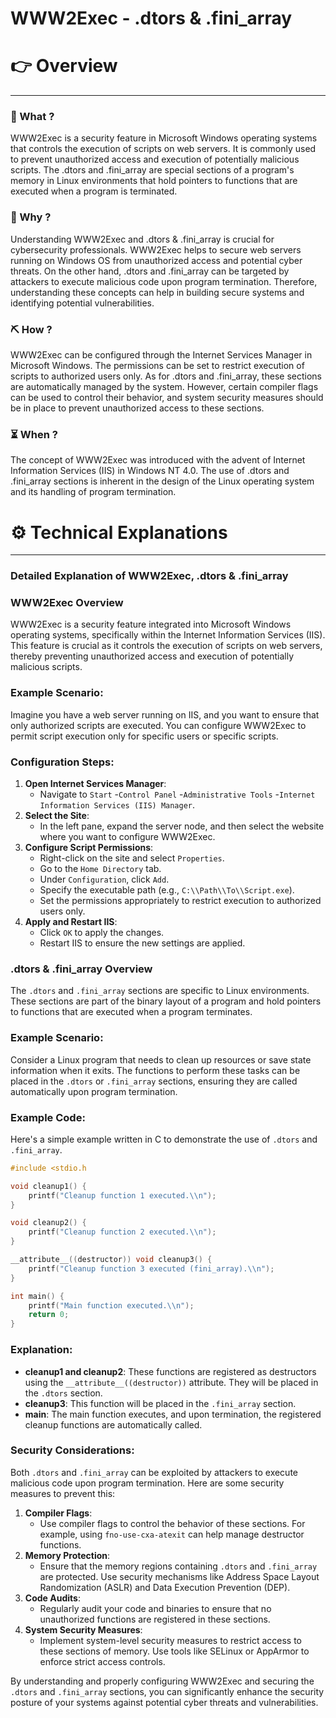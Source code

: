 # WWW2Exec - .dtors & .fini_array


# 👉 Overview

---

### 👀 What ?

WWW2Exec is a security feature in Microsoft Windows operating systems that controls the execution of scripts on web servers. It is commonly used to prevent unauthorized access and execution of potentially malicious scripts. The .dtors and .fini_array are special sections of a program's memory in Linux environments that hold pointers to functions that are executed when a program is terminated.


### 🧐 Why ?

Understanding WWW2Exec and .dtors & .fini_array is crucial for cybersecurity professionals. WWW2Exec helps to secure web servers running on Windows OS from unauthorized access and potential cyber threats. On the other hand, .dtors and .fini_array can be targeted by attackers to execute malicious code upon program termination. Therefore, understanding these concepts can help in building secure systems and identifying potential vulnerabilities.


### ⛏️ How ?

WWW2Exec can be configured through the Internet Services Manager in Microsoft Windows. The permissions can be set to restrict execution of scripts to authorized users only. As for .dtors and .fini_array, these sections are automatically managed by the system. However, certain compiler flags can be used to control their behavior, and system security measures should be in place to prevent unauthorized access to these sections.


### ⏳ When ?

The concept of WWW2Exec was introduced with the advent of Internet Information Services (IIS) in Windows NT 4.0. The use of .dtors and .fini_array sections is inherent in the design of the Linux operating system and its handling of program termination.


# ⚙️ Technical Explanations

---

### Detailed Explanation of WWW2Exec, .dtors & .fini_array

### WWW2Exec Overview

WWW2Exec is a security feature integrated into Microsoft Windows operating systems, specifically within the Internet Information Services (IIS). This feature is crucial as it controls the execution of scripts on web servers, thereby preventing unauthorized access and execution of potentially malicious scripts.

### Example Scenario:

Imagine you have a web server running on IIS, and you want to ensure that only authorized scripts are executed. You can configure WWW2Exec to permit script execution only for specific users or specific scripts.

### Configuration Steps:

1. **Open Internet Services Manager**:
    - Navigate to `Start` -`Control Panel` -`Administrative Tools` -`Internet Information Services (IIS) Manager`.
2. **Select the Site**:
    - In the left pane, expand the server node, and then select the website where you want to configure WWW2Exec.
3. **Configure Script Permissions**:
    - Right-click on the site and select `Properties`.
    - Go to the `Home Directory` tab.
    - Under `Configuration`, click `Add`.
    - Specify the executable path (e.g., `C:\\Path\\To\\Script.exe`).
    - Set the permissions appropriately to restrict execution to authorized users only.
4. **Apply and Restart IIS**:
    - Click `OK` to apply the changes.
    - Restart IIS to ensure the new settings are applied.

### .dtors & .fini_array Overview

The `.dtors` and `.fini_array` sections are specific to Linux environments. These sections are part of the binary layout of a program and hold pointers to functions that are executed when a program terminates.

### Example Scenario:

Consider a Linux program that needs to clean up resources or save state information when it exits. The functions to perform these tasks can be placed in the `.dtors` or `.fini_array` sections, ensuring they are called automatically upon program termination.

### Example Code:

Here's a simple example written in C to demonstrate the use of `.dtors` and `.fini_array`.

```c
#include <stdio.h

void cleanup1() {
    printf("Cleanup function 1 executed.\\n");
}

void cleanup2() {
    printf("Cleanup function 2 executed.\\n");
}

__attribute__((destructor)) void cleanup3() {
    printf("Cleanup function 3 executed (fini_array).\\n");
}

int main() {
    printf("Main function executed.\\n");
    return 0;
}

```

### Explanation:

- **cleanup1 and cleanup2**: These functions are registered as destructors using the `__attribute__((destructor))` attribute. They will be placed in the `.dtors` section.
- **cleanup3**: This function will be placed in the `.fini_array` section.
- **main**: The main function executes, and upon termination, the registered cleanup functions are automatically called.

### Security Considerations:

Both `.dtors` and `.fini_array` can be exploited by attackers to execute malicious code upon program termination. Here are some security measures to prevent this:

1. **Compiler Flags**:
    - Use compiler flags to control the behavior of these sections. For example, using `fno-use-cxa-atexit` can help manage destructor functions.
2. **Memory Protection**:
    - Ensure that the memory regions containing `.dtors` and `.fini_array` are protected. Use security mechanisms like Address Space Layout Randomization (ASLR) and Data Execution Prevention (DEP).
3. **Code Audits**:
    - Regularly audit your code and binaries to ensure that no unauthorized functions are registered in these sections.
4. **System Security Measures**:
    - Implement system-level security measures to restrict access to these sections of memory. Use tools like SELinux or AppArmor to enforce strict access controls.

By understanding and properly configuring WWW2Exec and securing the `.dtors` and `.fini_array` sections, you can significantly enhance the security posture of your systems against potential cyber threats and vulnerabilities.
